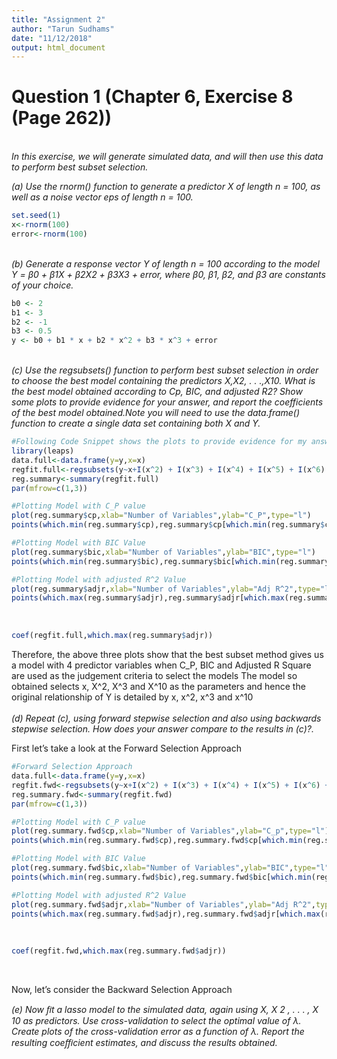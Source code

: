 ```yaml
---
title: "Assignment 2"
author: "Tarun Sudhams"
date: "11/12/2018"
output: html_document
---
```


# Question 1 (Chapter 6, Exercise 8 (Page 262))
<br>
*In this exercise, we will generate simulated data, and will then use this data to perform best subset selection.*

*(a) Use the rnorm() function to generate a predictor X of length n = 100, as well as a noise vector eps of length n = 100.*

```r
set.seed(1)
x<-rnorm(100)
error<-rnorm(100)
```
<br>
*(b) Generate a response vector Y of length n = 100 according to the model Y = β0 + β1X + β2X2 + β3X3 + error, where β0, β1, β2, and β3 are constants of your choice.*

```r
b0 <- 2
b1 <- 3
b2 <- -1
b3 <- 0.5
y <- b0 + b1 * x + b2 * x^2 + b3 * x^3 + error
```
<br>
*(c) Use the regsubsets() function to perform best subset selection in order to choose the best model containing the predictors X,X2, . . .,X10. What is the best model obtained according to Cp, BIC, and adjusted R2? Show some plots to provide evidence for your answer, and report the coefficients of the best model obtained.Note you will need to use the data.frame() function to create a single data set containing both X and Y.*

```r
#Following Code Snippet shows the plots to provide evidence for my answer
library(leaps)
data.full<-data.frame(y=y,x=x)
regfit.full<-regsubsets(y~x+I(x^2) + I(x^3) + I(x^4) + I(x^5) + I(x^6) + I(x^7) + I(x^8) + I(x^9) + I(x^10), data = data.full, nvmax = 10, really.big = T)
reg.summary<-summary(regfit.full)
par(mfrow=c(1,3))

#Plotting Model with C_P value 
plot(reg.summary$cp,xlab="Number of Variables",ylab="C_P",type="l")
points(which.min(reg.summary$cp),reg.summary$cp[which.min(reg.summary$cp)],col="red",cex=2,pch=20)

#Plotting Model with BIC Value
plot(reg.summary$bic,xlab="Number of Variables",ylab="BIC",type="l")
points(which.min(reg.summary$bic),reg.summary$bic[which.min(reg.summary$bic)],col="red",cex=2,pch=20)

#Plotting Model with adjusted R^2 Value
plot(reg.summary$adjr,xlab="Number of Variables",ylab="Adj R^2",type="l")
points(which.max(reg.summary$adjr),reg.summary$adjr[which.max(reg.summary$adjr)],col="red",cex=2,pch=20)
```
<br>
```r
coef(regfit.full,which.max(reg.summary$adjr))
```

Therefore, the above three plots show that the best subset method gives us a model with 4 predictor variables when C_P, BIC and Adjusted R Square are used as the judgement criteria to select the models*
*The model so obtained selects x, X^2, X^3 and X^10 as the parameters and hence the original relationship of Y is detailed by x, x^2, x^3 and x^10 <br>
<br>
*(d) Repeat (c), using forward stepwise selection and also using backwards stepwise selection. How does your answer compare to the results in (c)?.*
<br>

First let's take a look at the Forward Selection Approach
```r
#Forward Selection Approach
data.full<-data.frame(y=y,x=x)
regfit.fwd<-regsubsets(y~x+I(x^2) + I(x^3) + I(x^4) + I(x^5) + I(x^6) + I(x^7) + I(x^8) + I(x^9) + I(x^10), data = data.full, nvmax = 10,really.big = T,method = "forward")
reg.summary.fwd<-summary(regfit.fwd)
par(mfrow=c(1,3))

#Plotting Model with C_P value 
plot(reg.summary.fwd$cp,xlab="Number of Variables",ylab="C_p",type="l")
points(which.min(reg.summary.fwd$cp),reg.summary.fwd$cp[which.min(reg.summary.fwd$cp)],col="red",cex=2,pch=20)

#Plotting Model with BIC Value
plot(reg.summary.fwd$bic,xlab="Number of Variables",ylab="BIC",type="l")
points(which.min(reg.summary.fwd$bic),reg.summary.fwd$bic[which.min(reg.summary.fwd$bic)],col="red",cex=2,pch=20)

#Plotting Model with adjusted R^2 Value
plot(reg.summary.fwd$adjr,xlab="Number of Variables",ylab="Adj R^2",type="l")
points(which.max(reg.summary.fwd$adjr),reg.summary.fwd$adjr[which.max(reg.summary.fwd$adjr2)],col="red",cex=2,pch=20)
```
<br>
```r
coef(regfit.fwd,which.max(reg.summary.fwd$adjr))
```
<br>

Now, let's consider the Backward Selection Approach



*(e) Now ﬁt a lasso model to the simulated data, again using X, X 2 , . . . , X 10 as predictors. Use cross-validation to select the optimal value of λ. Create plots of the cross-validation error as a function of λ. Report the resulting coeﬃcient estimates, and discuss the results obtained. *